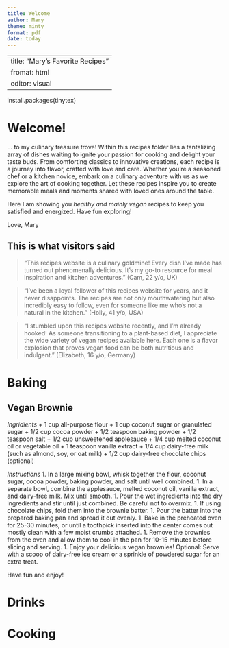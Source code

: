 ```yaml
---
title: Welcome
author: Mary
theme: minty
format: pdf
date: today
--- 
```

---
title: "Mary's Favorite Recipes"
fromat: html
editor: visual
---

install.packages(tinytex)

# Welcome!

... to my culinary treasure trove! Within this recipes folder lies a tantalizing array of dishes waiting to ignite your passion for cooking and delight your taste buds. From comforting classics to innovative creations, each recipe is a journey into flavor, crafted with love and care. Whether you're a seasoned chef or a kitchen novice, embark on a culinary adventure with us as we explore the art of cooking together. Let these recipes inspire you to create memorable meals and moments shared with loved ones around the table.

Here I am showing you *healthy and mainly vegan* recipes to keep you satisfied and energized. Have fun exploring!

Love, Mary

## This is what visitors said

> "This recipes website is a culinary goldmine! Every dish I've made has turned out phenomenally delicious. It's my go-to resource for meal inspiration and kitchen adventures." (Cam, 22 y/o, UK)

> "I've been a loyal follower of this recipes website for years, and it never disappoints. The recipes are not only mouthwatering but also incredibly easy to follow, even for someone like me who's not a natural in the kitchen." (Holly, 41 y/o, USA)

> "I stumbled upon this recipes website recently, and I'm already hooked! As someone transitioning to a plant-based diet, I appreciate the wide variety of vegan recipes available here. Each one is a flavor explosion that proves vegan food can be both nutritious and indulgent." (Elizabeth, 16 y/o, Germany)

# Baking

## Vegan Brownie

*Ingridients* 
+ 1 cup all-purpose flour 
+ 1 cup coconut sugar or granulated sugar 
+ 1/2 cup cocoa powder 
+ 1/2 teaspoon baking powder 
+ 1/2 teaspoon salt 
+ 1/2 cup unsweetened applesauce 
+ 1/4 cup melted coconut oil or vegetable oil 
+ 1 teaspoon vanilla extract 
+ 1/4 cup dairy-free milk (such as almond, soy, or oat milk) 
+ 1/2 cup dairy-free chocolate chips (optional)

*Instructions* 
1. In a large mixing bowl, whisk together the flour, coconut sugar, cocoa powder, baking powder, and salt until well combined. 
1. In a separate bowl, combine the applesauce, melted coconut oil, vanilla extract, and dairy-free milk. Mix until smooth. 
1. Pour the wet ingredients into the dry ingredients and stir until just combined. Be careful not to overmix. 
1. If using chocolate chips, fold them into the brownie batter. 
1. Pour the batter into the prepared baking pan and spread it out evenly. 
1. Bake in the preheated oven for 25-30 minutes, or until a toothpick inserted into the center comes out mostly clean with a few moist crumbs attached. 
1. Remove the brownies from the oven and allow them to cool in the pan for 10-15 minutes before slicing and serving. 
1. Enjoy your delicious vegan brownies! Optional: Serve with a scoop of dairy-free ice cream or a sprinkle of powdered sugar for an extra treat.

Have fun and enjoy!


# Drinks

# Cooking
